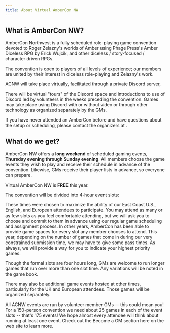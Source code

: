 ```yaml
---
title: About Virtual AmberCon NW
---
```



## What is AmberCon NW?

AmberCon Northwest is a fully scheduled role-playing game convention devoted to Roger Zelazny's worlds of Amber
using Phage Press's Amber Diceless RPG by Erick Wujcik, and other diceless / story-focused / character driven
RPGs.

The convention is open to players of all levels of experience; our members are united by their interest in
diceless role-playing and Zelazny's work.

ACNW <ConventionYear/> will take place virtually, facilitated through a private Discord server,

<ConventionsDatesFull pre='from' intra='through' post='.' /> There will be virtual "tours" of the Discord space and
introductions to use of Discord led by volunteers in the weeks preceding the convention. Games may take place using
Discord with or without video or through other technology as organized separately by the GMs.

If you have never attended an AmberCon before and have questions about the setup or scheduling, please contact
the organizers at <ContactEmail />.

## What do we get?

AmberCon NW offers a **long weekend** of scheduled gaming events,
**Thursday evening through Sunday evening**. All members choose the game events they wish to play
and receive their schedule in advance of the convention. Likewise, GMs receive their player lists in advance, so everyone
can prepare.

[comment]: <> (We are charging **$<ConfigurationValue field='virtualCost' skipSpace='before'/>** to support ACNW's annual expenses.)

Virtual AmberCon NW is **FREE** this year.

The convention will be divided into <ConfigurationValue field='numberOfSlots'/> 4-hour event slots:

<SlotDescriptionList />

These times were chosen to maximize the ability of our East Coast U.S., English, and European attendees to
participate. You may attend as many or as few slots as you feel comfortable attending, but we will ask you to
choose and commit to them in advance using our regular game scheduling and assignment process. In other years,
AmberCon has been able to provide game spaces for every slot any member chooses to attend. This year, depending
on the number of games that come in during our very constrained submission time, we may have to give some pass
times. As always, we will provide a way for you to indicate your highest priority games.

Though the formal slots are four hours long, GMs are welcome to run longer games that run over more than one
slot time. Any variations will be noted in the game book.

There may also be additional game events hosted at other times, particularly for the UK and European attendees.
Those games will be organized separately.

All ACNW events are run by volunteer member GMs -- this could mean you! For a 150-person convention we need
about 25 games in each of the event slots -- that's 175 events! We hope almost every attendee will think about
running at least one event. Check out the Become a GM section here on the web site to learn more.

